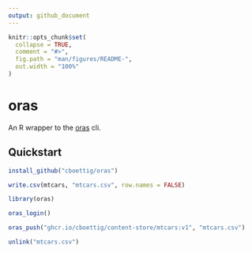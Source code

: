 ```yaml
---
output: github_document
---
```


<!-- README.md is generated from README.Rmd. Please edit that file -->

```r
knitr::opts_chunk$set(
  collapse = TRUE,
  comment = "#>",
  fig.path = "man/figures/README-",
  out.width = "100%"
)
```

# oras

An R wrapper to the [oras](https://oras.land) cli.

## Quickstart


```r
install_github("cboettig/oras")
```

```r
write.csv(mtcars, "mtcars.csv", row.names = FALSE)
```

```r
library(oras)
```

```r
oras_login()
```

```r
oras_push("ghcr.io/cboettig/content-store/mtcars:v1", "mtcars.csv")
```


```r
unlink("mtcars.csv")
```
